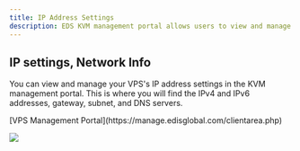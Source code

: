 ```yaml
---
title: IP Address Settings
description: EDS KVM management portal allows users to view and manage their VPS's IP address settings, including IPv4 and IPv6 addresses, gateway, subnet, and DNS servers.
---
```


## IP settings, Network Info

You can view and manage your VPS's IP address settings in the KVM management portal. This is where you will find the IPv4 and IPv6 addresses, gateway, subnet, and DNS servers.

<Steps>
  <Step title='Log in to your'>
    [VPS Management Portal](https://manage.edisglobal.com/clientarea.php)
  </Step>
  <Step title='Locate your VPS in the Services tab' />
  <Step title='Click "Network info"' />
</Steps>

![](/assets/xtYyMkcvvdqDMizgENKPp_ip-address-settings-for-your-vps-4f347dd7eb.png)
